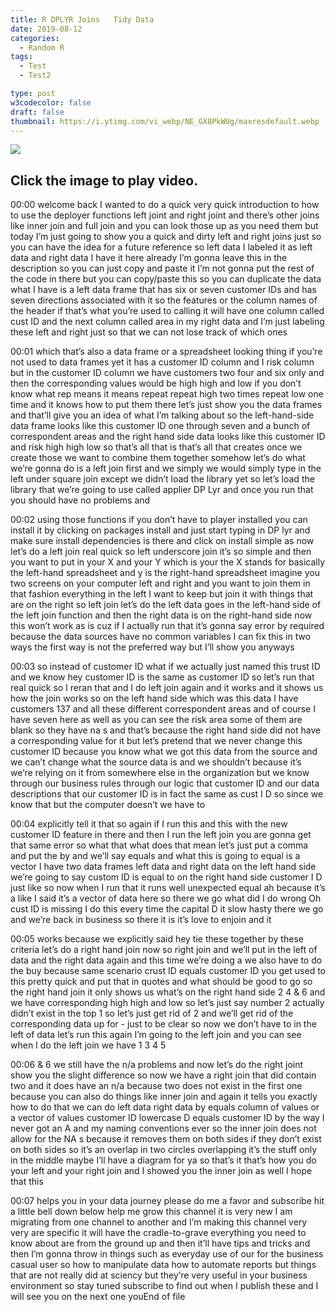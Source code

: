 ```yaml
---
title: R DPLYR Joins   Tidy Data
date: 2019-08-12
categories:
  - Random R
tags:
  - Test
  - Test2

type: post
w3codecolor: false
draft: false
thumbnail: https://i.ytimg.com/vi_webp/NE_GX8PkWUg/maxresdefault.webp
---
```


<a href="https://www.youtube.com/watch?v=NE_GX8PkWUg">
<img src="https://i.ytimg.com/vi_webp/NE_GX8PkWUg/maxresdefault.webp">
</a>



## Click the image to play video.



00:00
welcome back I wanted to do a quick very quick introduction to how to use the
deployer functions left joint and right joint and there's other joins like inner
join and full join and you can look those up as you need them but today I'm
just going to show you a quick and dirty left and right joins just so you can
have the idea for a future reference so left data I labeled it as left data
and right data I have it here already I'm gonna leave this in the description
so you can just copy and paste it I'm not gonna put the rest of the code in
there but you can copy/paste this so you can duplicate the data what I have is a
left data frame that has six or seven customer IDs and has seven directions
associated with it so the features or the column names of the header if that's
what you're used to calling it will have one column called cust ID and the next
column called area in my right data and I'm just
labeling these left and right just so that we can not lose track of which ones

00:01
which that's also a data frame or a spreadsheet looking thing if you're not
used to data frames yet it has a customer ID column and I risk column but
in the customer ID column we have customers two four and six only and then
the corresponding values would be high high and low if you don't know what rep
means it means repeat repeat high two times repeat low one time and it knows
how to put them there let's just show you the data frames and that'll give you
an idea of what I'm talking about so the left-hand-side data frame looks
like this customer ID one through seven and a bunch of correspondent areas and
the right hand side data looks like this customer ID and risk high high low so
that's all that is that's all that creates once we create those we want to
combine them together somehow let's do what we're gonna do is a left join first
and we simply we would simply type in the left under square join except we
didn't load the library yet so let's load the library that we're going to use
called applier DP Lyr and once you run that you should have no problems and

00:02
using those functions if you don't have to player installed you can install it
by clicking on packages install and just start typing in DP lyr and make sure
install dependencies is there and click on install simple as
now let's do a left join real quick so left underscore join it's so simple and
then you want to put in your X and your Y which is your the X stands for
basically the left-hand spreadsheet and y is the right-hand spreadsheet imagine
you two screens on your computer left and right and you want to join them in
that fashion everything in the left I want to keep but join it with things
that are on the right so left join let's do the left data goes in the left-hand
side of the left join function and then the right data is on the right-hand side
now this won't work as is cuz if I actually run that it's gonna say error
by required because the data sources have no common variables I can fix this
in two ways the first way is not the preferred way but I'll show you anyways

00:03
so instead of customer ID what if we actually just named this trust ID and we
know hey customer ID is the same as customer ID so let's run that real quick
so I reran that and I do left join again and it works and it shows us how the
join works so on the left hand side which was this data I have customers 137
and all these different correspondent areas and of course I have seven here as
well as you can see the risk area some of them are blank so they have na s and
that's because the right hand side did not have a corresponding value for it
but let's pretend that we never change this customer ID because you know what
we got this data from the source and we can't change what the source data is and
we shouldn't because it's we're relying on it from somewhere else in the
organization but we know through our business rules through our logic that
customer ID and our data descriptions that our customer ID is in fact the same
as cust I D so since we know that but the computer doesn't we have to

00:04
explicitly tell it that so again if I run this and this with the new customer
ID feature in there and then I run the left join you are gonna get that same
error so what that what does that mean let's just put a comma and put the by
and we'll say equals and what this is going to equal is a vector I have two
data frames left data and right data on the left hand side we're going to say
custom ID is equal to on the right hand side customer I D just like so now when
I run that it runs well unexpected equal ah because it's a like I said it's a
vector of data here so there we go what did I do wrong
Oh cust ID is missing I do this every time the capital D it slow hasty there
we go and we're back in business so there it is it's love to enjoin and it

00:05
works because we explicitly said hey tie these together by these criteria let's
do a right hand join now so right join and we'll put in the left of data and
the right data again and this time we're doing a we also have to do the buy
because same scenario crust ID equals customer ID you get used to
this pretty quick and put that in quotes and what should be good to go so the
right hand join it only shows us what's
on the right hand side 2 4 &amp; 6 and we
have corresponding high high and low so let's just say number 2 actually didn't
exist in the top 1 so let's just get rid of 2 and we'll get rid of the
corresponding data up for - just to be clear so now we don't have to in the
left of data let's run this again I'm going to the left join and you can see
when I do the left join we have 1 3 4 5

00:06
&amp; 6 we still have the n/a problems and now let's do the right joint show you
the slight difference so now we have a right join that did contain two and it
does have an n/a because two does not exist in the first one because you can
also do things like inner join and again it tells you exactly how to do that we
can do left data right data by equals column of values or a vector of values
customer ID lowercase D equals customer ID by the way I never got an A and my
naming conventions ever so the inner join does not allow for the
NA s because it removes them on both sides if they don't exist on both sides
so it's an overlap in two circles overlapping it's the stuff only in the
middle maybe I'll have a diagram for ya so that's it that's how you do your left
and your right join and I showed you the inner join as well I hope that this

00:07
helps you in your data journey please do me a favor and subscribe hit a little
bell down below help me grow this channel it is very new
I am migrating from one channel to another and I'm making this channel very
very are specific it will have the cradle-to-grave
everything you need to know about are from the ground up and then it'll have
tips and tricks and then I'm gonna throw in things such as everyday use of our
for the business casual user so how to manipulate data how to automate reports
but things that are not really did at sciency but they're very useful in your
business environment so stay tuned subscribe to find out when I publish
these and I will see you on the next one youEnd of file

